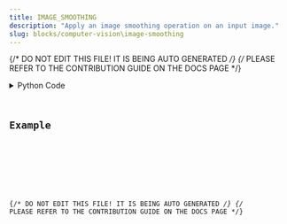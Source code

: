 ```yaml
---
title: IMAGE_SMOOTHING
description: "Apply an image smoothing operation on an input image."
slug: blocks/computer-vision\image-smoothing
---
```


{/* DO NOT EDIT THIS FILE! IT IS BEING AUTO GENERATED */}
{/* PLEASE REFER TO THE CONTRIBUTION GUIDE ON THE DOCS PAGE */}


<PythonDocsDisplay docstring={docstring} />
<details>
<summary>Python Code</summary>



<Code code={pythonCode} lang="py" wrap theme="dracula" />

[Find this Flojoy Block on GitHub](https://github.com/flojoy-ai/blocks/blob/main/blocks/COMPUTER_VISION\IMAGE_SMOOTHING/IMAGE_SMOOTHING.py)

</details>

## Example


<GetHelpWidget />


<AppDisplay app={app} blockName="IMAGE_SMOOTHING" client:visible />


<Example />

{/* DO NOT EDIT THIS FILE! IT IS BEING AUTO GENERATED */}
{/* PLEASE REFER TO THE CONTRIBUTION GUIDE ON THE DOCS PAGE */}
